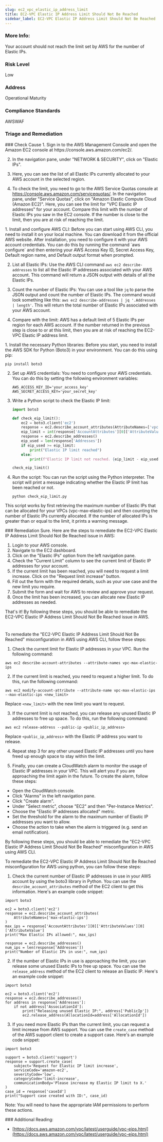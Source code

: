 ```yaml
---
slug: ec2_vpc_elastic_ip_address_limit
title: EC2-VPC Elastic IP Address Limit Should Not Be Reached
sidebar_label: EC2-VPC Elastic IP Address Limit Should Not Be Reached
---
```


### More Info:

Your account should not reach the limit set by AWS for the number of Elastic IPs.

### Risk Level

Low

### Address

Operational Maturity

### Compliance Standards

AWSWAF


### Triage and Remediation
<Tabs>

<Tab title='Cause'>
### Check Cause
<AccordionGroup>
<Accordion title='Using Console' defaultOpen='true'>
1. Sign in to the AWS Management Console and open the Amazon EC2 console at https://console.aws.amazon.com/ec2/.
   
2. In the navigation pane, under "NETWORK & SECURITY", click on "Elastic IPs".

3. Here, you can see the list of all Elastic IPs currently allocated to your AWS account in the selected region.

4. To check the limit, you need to go to the AWS Service Quotas console at https://console.aws.amazon.com/servicequotas/. In the navigation pane, under "Service Quotas", click on "Amazon Elastic Compute Cloud (Amazon EC2)". Here, you can see the limit for "VPC Elastic IP addresses" for your account. Compare this limit with the number of Elastic IPs you saw in the EC2 console. If the number is close to the limit, then you are at risk of reaching the limit.
</Accordion>

<Accordion title='Using CLI'>
1. Install and configure AWS CLI: Before you can start using AWS CLI, you need to install it on your local machine. You can download it from the official AWS website. After installation, you need to configure it with your AWS account credentials. You can do this by running the command `aws configure` and then entering your AWS Access Key ID, Secret Access Key, Default region name, and Default output format when prompted.

2. List all Elastic IPs: Use the AWS CLI command `aws ec2 describe-addresses` to list all the Elastic IP addresses associated with your AWS account. This command will return a JSON output with details of all the Elastic IPs.

3. Count the number of Elastic IPs: You can use a tool like `jq` to parse the JSON output and count the number of Elastic IPs. The command would look something like this: `aws ec2 describe-addresses | jq '.Addresses | length'`. This will return the total number of Elastic IPs associated with your AWS account.

4. Compare with the limit: AWS has a default limit of 5 Elastic IPs per region for each AWS account. If the number returned in the previous step is close to or at this limit, then you are at risk of reaching the EC2-VPC Elastic IP address limit.
</Accordion>

<Accordion title='Using Python'>
1. Install the necessary Python libraries: Before you start, you need to install the AWS SDK for Python (Boto3) in your environment. You can do this using pip:

   ```
   pip install boto3
   ```

2. Set up AWS credentials: You need to configure your AWS credentials. You can do this by setting the following environment variables:

   ```
   AWS_ACCESS_KEY_ID='your_access_key'
   AWS_SECRET_ACCESS_KEY='your_secret_key'
   ```

3. Write a Python script to check the Elastic IP limit:

   ```python
   import boto3

   def check_eip_limit():
       ec2 = boto3.client('ec2')
       response = ec2.describe_account_attributes(AttributeNames=['vpc-max-elastic-ips'])
       eip_limit = int(response['AccountAttributes'][0]['AttributeValues'][0]['AttributeValue'])
       response = ec2.describe_addresses()
       eip_used = len(response['Addresses'])
       if eip_used >= eip_limit:
           print("Elastic IP limit reached")
       else:
           print(f"Elastic IP limit not reached. {eip_limit - eip_used} IPs remaining.")

   check_eip_limit()
   ```

4. Run the script: You can run the script using the Python interpreter. The script will print a message indicating whether the Elastic IP limit has been reached or not.

   ```
   python check_eip_limit.py
   ```

This script works by first retrieving the maximum number of Elastic IPs that can be allocated for your VPCs (vpc-max-elastic-ips) and then counting the number of Elastic IPs currently allocated. If the number of allocated IPs is greater than or equal to the limit, it prints a warning message.
</Accordion>

</AccordionGroup>
</Tab>

<Tab title='Remediation'>
### Remediation

<AccordionGroup>
<Accordion title='Using Console' defaultOpen='true'>
Sure. Here are the steps to remediate the EC2-VPC Elastic IP Address Limit Should Not Be Reached issue in AWS:

1. Login to your AWS console.
2. Navigate to the EC2 dashboard.
3. Click on the "Elastic IPs" option from the left navigation pane.
4. Check the "Current Limit" column to see the current limit of Elastic IP addresses for your account.
5. If the current limit has been reached, you will need to request a limit increase. Click on the "Request limit increase" button.
6. Fill out the form with the required details, such as your use case and the new limit you require.
7. Submit the form and wait for AWS to review and approve your request.
8. Once the limit has been increased, you can allocate new Elastic IP addresses as needed.

That's it! By following these steps, you should be able to remediate the EC2-VPC Elastic IP Address Limit Should Not Be Reached issue in AWS.

#
</Accordion>

<Accordion title='Using CLI'>
To remediate the "EC2-VPC Elastic IP Address Limit Should Not Be Reached" misconfiguration in AWS using AWS CLI, follow these steps:

1. Check the current limit for Elastic IP addresses in your VPC. Run the following command:

```
aws ec2 describe-account-attributes --attribute-names vpc-max-elastic-ips
```

2. If the current limit is reached, you need to request a higher limit. To do this, run the following command:

```
aws ec2 modify-account-attribute --attribute-name vpc-max-elastic-ips --max-elastic-ips <new_limit>
```

Replace `<new_limit>` with the new limit you want to request.

3. If the current limit is not reached, you can release any unused Elastic IP addresses to free up space. To do this, run the following command:

```
aws ec2 release-address --public-ip <public_ip_address>
```

Replace `<public_ip_address>` with the Elastic IP address you want to release.

4. Repeat step 3 for any other unused Elastic IP addresses until you have freed up enough space to stay within the limit.

5. Finally, you can create a CloudWatch alarm to monitor the usage of Elastic IP addresses in your VPC. This will alert you if you are approaching the limit again in the future. To create the alarm, follow these steps:

- Open the CloudWatch console.
- Click "Alarms" in the left navigation pane.
- Click "Create alarm".
- Under "Select metric", choose "EC2" and then "Per-Instance Metrics".
- Choose the "Elastic IP addresses allocated" metric.
- Set the threshold for the alarm to the maximum number of Elastic IP addresses you want to allow.
- Choose the action to take when the alarm is triggered (e.g. send an email notification).

By following these steps, you should be able to remediate the "EC2-VPC Elastic IP Address Limit Should Not Be Reached" misconfiguration in AWS using AWS CLI.
</Accordion>

<Accordion title='Using Python'>
To remediate the EC2-VPC Elastic IP Address Limit Should Not Be Reached misconfiguration for AWS using python, you can follow these steps:

1. Check the current number of Elastic IP addresses in use in your AWS account by using the boto3 library in Python. You can use the `describe_account_attributes` method of the EC2 client to get this information. Here's an example code snippet:

```
import boto3

ec2 = boto3.client('ec2')
response = ec2.describe_account_attributes(
    AttributeNames=['max-elastic-ips']
)
max_ips = response['AccountAttributes'][0]['AttributeValues'][0]['AttributeValue']
print("Max Elastic IPs allowed:", max_ips)

response = ec2.describe_addresses()
num_ips = len(response['Addresses'])
print("Number of Elastic IPs in use:", num_ips)
```

2. If the number of Elastic IPs in use is approaching the limit, you can release some unused Elastic IPs to free up space. You can use the `release_address` method of the EC2 client to release an Elastic IP. Here's an example code snippet:

```
import boto3

ec2 = boto3.client('ec2')
response = ec2.describe_addresses()
for address in response['Addresses']:
    if not address['AssociationId']:
        print("Releasing unused Elastic IP:", address['PublicIp'])
        ec2.release_address(AllocationId=address['AllocationId'])
```

3. If you need more Elastic IPs than the current limit, you can request a limit increase from AWS support. You can use the `create_case` method of the AWS support client to create a support case. Here's an example code snippet:

```
import boto3

support = boto3.client('support')
response = support.create_case(
    subject='Request for Elastic IP limit increase',
    serviceCode='amazon-ec2',
    severityCode='low',
    categoryCode='limit-increase',
    communicationBody='Please increase my Elastic IP limit to X.'
)
case_id = response['caseId']
print("Support case created with ID:", case_id)
```

Note: You will need to have the appropriate IAM permissions to perform these actions.
</Accordion>

</AccordionGroup>
</Tab>
</Tabs>
### Additional Reading:

- [https://docs.aws.amazon.com/vpc/latest/userguide/vpc-eips.html](https://docs.aws.amazon.com/vpc/latest/userguide/vpc-eips.html) 

